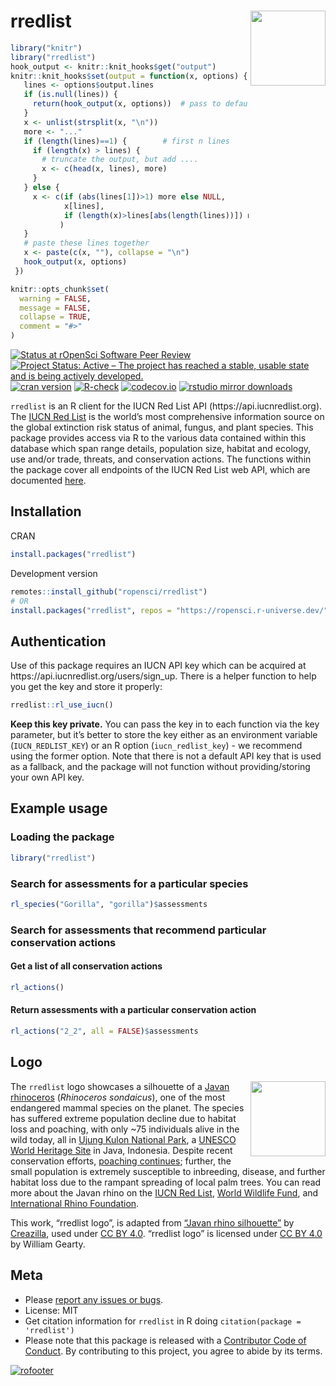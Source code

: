# rredlist <img src="man/figures/logo.png" align="right" width="120" />

```r
library("knitr")
library("rredlist")
hook_output <- knitr::knit_hooks$get("output")
knitr::knit_hooks$set(output = function(x, options) {
   lines <- options$output.lines
   if (is.null(lines)) {
     return(hook_output(x, options))  # pass to default hook
   }
   x <- unlist(strsplit(x, "\n"))
   more <- "..."
   if (length(lines)==1) {        # first n lines
     if (length(x) > lines) {
       # truncate the output, but add ....
       x <- c(head(x, lines), more)
     }
   } else {
     x <- c(if (abs(lines[1])>1) more else NULL,
            x[lines],
            if (length(x)>lines[abs(length(lines))]) more else NULL
           )
   }
   # paste these lines together
   x <- paste(c(x, ""), collapse = "\n")
   hook_output(x, options)
 })

knitr::opts_chunk$set(
  warning = FALSE,
  message = FALSE,
  collapse = TRUE,
  comment = "#>"
)
```

[![Status at rOpenSci Software Peer Review](https://badges.ropensci.org/663_status.svg)](https://github.com/ropensci/software-review/issues/663)
[![Project Status: Active – The project has reached a stable, usable state and is being actively developed.](https://www.repostatus.org/badges/latest/active.svg)](https://www.repostatus.org/#active)
[![cran version](https://www.r-pkg.org/badges/version/rredlist)](https://cran.r-project.org/package=rredlist)
[![R-check](https://github.com/ropensci/rredlist/actions/workflows/R-check.yml/badge.svg)](https://github.com/ropensci/rredlist/actions/workflows/R-check.yml)
[![codecov.io](https://codecov.io/gh/ropensci/rredlist/coverage.svg)](https://app.codecov.io/gh/ropensci/rredlist)
[![rstudio mirror downloads](https://cranlogs.r-pkg.org/badges/rredlist)](https://github.com/r-hub/cranlogs.app)

`rredlist` is an R client for the IUCN Red List API (https://api.iucnredlist.org). The [IUCN Red List](https://www.iucnredlist.org/) is the world’s most comprehensive information source on the global extinction risk status of animal, fungus, and plant species. This package provides access via R to the various data contained within this database which span range details, population size, habitat and ecology, use and/or trade, threats, and conservation actions. The functions within the package cover all endpoints of the IUCN Red List web API, which are documented [here](https://api.iucnredlist.org/api-docs/index.html).

## Installation

CRAN

```r
install.packages("rredlist")
```

Development version

```r
remotes::install_github("ropensci/rredlist")
# OR
install.packages("rredlist", repos = "https://ropensci.r-universe.dev/")
```

## Authentication

Use of this package requires an IUCN API key which can be acquired at https://api.iucnredlist.org/users/sign_up. There is a helper function to help you get the key and store it properly:

```r
rredlist::rl_use_iucn()
```

**Keep this key private.** You can pass the key in to each function via the key parameter, but it’s better to store the key either as an environment variable (`IUCN_REDLIST_KEY`) or an R option (`iucn_redlist_key`) - we recommend using the former option. Note that there is not a default API key that is used as a fallback, and the package will not function without providing/storing your own API key.

## Example usage

### Loading the package
```r
library("rredlist")
```

### Search for assessments for a particular species
```r
rl_species("Gorilla", "gorilla")$assessments
```

### Search for assessments that recommend particular conservation actions

#### Get a list of all conservation actions
```r
rl_actions()
```

#### Return assessments with a particular conservation action
```r
rl_actions("2_2", all = FALSE)$assessments
```

## Logo

<img src="man/figures/logo.png" align="right" width="120" />

The `rredlist` logo showcases a silhouette of a [Javan rhinoceros](https://www.iucnredlist.org/species/19495/18493900) (_Rhinoceros sondaicus_), one of the most endangered mammal species on the planet. The species has suffered extreme population decline due to habitat loss and poaching, with only ~75 individuals alive in the wild today, all in [Ujung Kulon National Park](https://tnujungkulon.menlhk.go.id/), a [UNESCO World Heritage Site](https://whc.unesco.org/en/list/608) in Java, Indonesia. Despite recent conservation efforts, [poaching continues](https://www.savetherhino.org/asia/indonesia/poaching-gangs-claim-to-have-killed-one-third-of-the-remaining-javan-rhino-population/); further, the small population is extremely susceptible to inbreeding, disease, and further habitat loss due to the rampant spreading of local palm trees. You can read more about the Javan rhino on the [IUCN Red List](https://www.iucnredlist.org/species/19495/18493900), [World Wildlife Fund](https://www.worldwildlife.org/species/javan-rhino), and [International Rhino Foundation](https://rhinos.org/about-rhinos/rhino-species/javan-rhino/).

This work, "rredlist logo", is adapted from ["Javan rhino silhouette"](https://creazilla.com/media/silhouette/64313/javan-rhino) by [Creazilla](https://creazilla.com/), used under [CC BY 4.0](https://creativecommons.org/licenses/by/4.0/). "rredlist logo" is licensed under [CC BY 4.0](https://creativecommons.org/licenses/by/4.0/) by William Gearty.

## Meta

* Please [report any issues or bugs](https://github.com/ropensci/rredlist/issues).
* License: MIT
* Get citation information for `rredlist` in R doing `citation(package = 'rredlist')`
* Please note that this package is released with a [Contributor Code of Conduct](https://ropensci.org/code-of-conduct/). By contributing to this project, you agree to abide by its terms.

[![rofooter](https://ropensci.org/public_images/github_footer.png)](https://ropensci.org)
